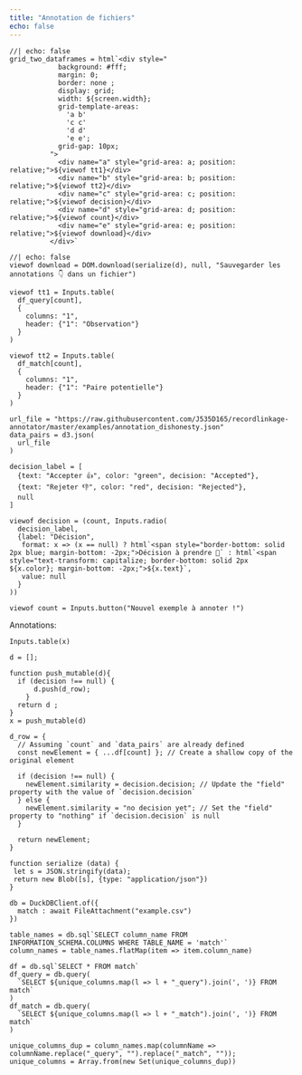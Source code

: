 ```yaml
---
title: "Annotation de fichiers"
echo: false
---
```


```ojs
//| echo: false
grid_two_dataframes = html`<div style="
            background: #fff;
            margin: 0;
            border: none ;
            display: grid;
            width: ${screen.width};
            grid-template-areas: 
              'a b'
              'c c'
              'd d'
              'e e';
            grid-gap: 10px;
          ">
            <div name="a" style="grid-area: a; position: relative;">${viewof tt1}</div>
            <div name="b" style="grid-area: b; position: relative;">${viewof tt2}</div>
            <div name="c" style="grid-area: c; position: relative;">${viewof decision}</div>
            <div name="d" style="grid-area: d; position: relative;">${viewof count}</div>
            <div name="e" style="grid-area: e; position: relative;">${viewof download}</div>
          </div>`
```


```ojs
//| echo: false
viewof download = DOM.download(serialize(d), null, "Sauvegarder les annotations 👇 dans un fichier")
```


```ojs
viewof tt1 = Inputs.table(
  df_query[count],
  {
    columns: "1",
    header: {"1": "Observation"}
  }
)
```

```ojs
viewof tt2 = Inputs.table(
  df_match[count],
  {
    columns: "1",
    header: {"1": "Paire potentielle"}
  }
)
```

```ojs
url_file = "https://raw.githubusercontent.com/J535D165/recordlinkage-annotator/master/examples/annotation_dishonesty.json"
data_pairs = d3.json(
  url_file
)
```

```ojs
decision_label = [
  {text: "Accepter 👍️", color: "green", decision: "Accepted"},
  {text: "Rejeter 👎️", color: "red", decision: "Rejected"},
  null
]
```

```ojs
viewof decision = (count, Inputs.radio(
  decision_label,
  {label: "Décision",
   format: x => (x == null) ? html`<span style="border-bottom: solid 2px blue; margin-bottom: -2px;">Décision à prendre 🤔` : html`<span style="text-transform: capitalize; border-bottom: solid 2px ${x.color}; margin-bottom: -2px;">${x.text}`,
   value: null
  }
))
```


```ojs
viewof count = Inputs.button("Nouvel exemple à annoter !")
```

Annotations:

```ojs
Inputs.table(x)
```

```ojs
d = [];
```

```ojs
function push_mutable(d){
  if (decision !== null) {
      d.push(d_row);
    }
  return d ;
}
x = push_mutable(d)
```


```ojs
d_row = {
  // Assuming `count` and `data_pairs` are already defined
  const newElement = { ...df[count] }; // Create a shallow copy of the original element

  if (decision !== null) {
    newElement.similarity = decision.decision; // Update the "field" property with the value of `decision.decision`
  } else {
    newElement.similarity = "no decision yet"; // Set the "field" property to "nothing" if `decision.decision` is null
  }

  return newElement;
}
```

```ojs
function serialize (data) {
 let s = JSON.stringify(data);
 return new Blob([s], {type: "application/json"}) 
}
```


```ojs
db = DuckDBClient.of({
  match : await FileAttachment("example.csv")
})
```

```ojs
table_names = db.sql`SELECT column_name FROM INFORMATION_SCHEMA.COLUMNS WHERE TABLE_NAME = 'match'`
column_names = table_names.flatMap(item => item.column_name)
```

```ojs
df = db.sql`SELECT * FROM match`
df_query = db.query(
  `SELECT ${unique_columns.map(l => l + "_query").join(', ')} FROM match`
)
df_match = db.query(
  `SELECT ${unique_columns.map(l => l + "_match").join(', ')} FROM match`
)
```

```ojs
unique_columns_dup = column_names.map(columnName => columnName.replace("_query", "").replace("_match", ""));
unique_columns = Array.from(new Set(unique_columns_dup))
```